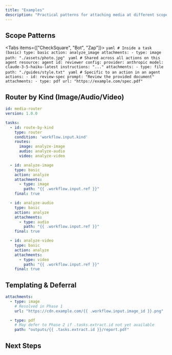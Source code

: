 ```yaml
---
title: "Examples"
description: "Practical patterns for attaching media at different scopes and routing by kind"
---
```


## Scope Patterns

<Tabs items={["CheckSquare", "Bot", "Zap"]}>
  <Tab>
    ```yaml
    # Inside a task (basic)
    type: basic
    action: analyze_image
    attachments:
      - type: image
        path: "./assets/photo.jpg"
    ```
  </Tab>
  <Tab>
    ```yaml
    # Shared across all actions on this agent
    resource: agent
    id: reviewer
    config:
      provider: anthropic
      model: claude-3-5-haiku-latest
    instructions: "..."
    attachments:
      - type: file
        path: "./guides/style.txt"
    ```
  </Tab>
  <Tab>
    ```yaml
    # Specific to an action in an agent
    actions:
      - id: review-spec
        prompt: "Review the provided document"
        attachments:
          - type: pdf
            url: "https://example.com/spec.pdf"
    ```
  </Tab>
</Tabs>

## Router by Kind (Image/Audio/Video)

```yaml
id: media-router
version: 1.0.0

tasks:
  - id: route-by-kind
    type: router
    condition: 'workflow.input.kind'
    routes:
      image: analyze-image
      audio: analyze-audio
      video: analyze-video

  - id: analyze-image
    type: basic
    action: analyze
    attachments:
      - type: image
        path: "{{ .workflow.input.ref }}"
    final: true

  - id: analyze-audio
    type: basic
    action: analyze
    attachments:
      - type: audio
        path: "{{ .workflow.input.ref }}"
    final: true

  - id: analyze-video
    type: basic
    action: analyze
    attachments:
      - type: video
        path: "{{ .workflow.input.ref }}"
    final: true
```

## Templating & Deferral

```yaml
attachments:
  - type: image
    # Resolved in Phase 1
    url: "https://cdn.example.com/{{ .workflow.input.image_id }}.png"

  - type: pdf
    # May defer to Phase 2 if .tasks.extract.id not yet available
    path: "outputs/{{ .tasks.extract.id }}/report.pdf"
```

## Next Steps

<ReferenceCardList>
  <ReferenceCard
    title="Types & Sources"
    description="Fields, constraints, and examples"
    href="/docs/core/attachments/types-and-sources"
    icon="FilePlus2"
  />
  <ReferenceCard
    title="LLM Integration"
    description="How parts are created and sent"
    href="/docs/core/attachments/llm-integration"
    icon="Image"
  />
  <ReferenceCard
    title="Security & Limits"
    description="Policies, allow-lists, and guardrails"
    href="/docs/core/attachments/security-and-limits"
    icon="Shield"
  />
</ReferenceCardList>
